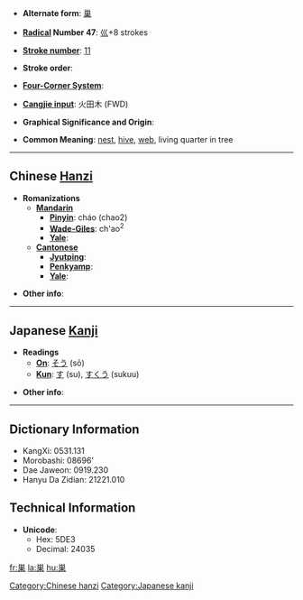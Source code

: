 * '''Alternate form''': [[巢]]

* '''[[Wiktionary:Chinese radical index| Radical]] Number 47''': [[Wiktionary:Chinese radical index 巛|巛]]+8 strokes

* '''[[Wiktionary:Chinese total strokes index|Stroke number]]''': [[Wiktionary:Chinese total strokes index 11|11]]

* '''Stroke order''': 

* '''[[Wiktionary:Chinese four corner index|Four-Corner System]]''': 

* '''[[Wiktionary:Chinese Cangjie index|Cangjie input]]''': 火田木 (FWD)

* '''Graphical Significance and Origin''': 

* '''Common Meaning''': [[nest]], [[hive]], [[web]], living quarter in tree

----

== Chinese [[Hanzi]] ==

* '''Romanizations'''
** '''[[Mandarin]]'''
*** '''[[Pinyin]]''': cháo (chao2)
*** '''[[Wade-Giles]]''': ch'ao<sup>2</sup>
*** '''[[Yale]]''': 
** '''[[Cantonese]]'''
*** '''[[Jyutping]]''':
*** '''[[Penkyamp]]''': 
*** '''[[Yale]]''': 

* '''Other info''': 

----

== Japanese [[Kanji]] ==

* '''Readings'''
** '''[[On]]''': [[そう]] (sō)
** '''[[Kun]]''': [[す]] (su), [[すくう]] (sukuu)

* '''Other info''':  

----

== Dictionary Information ==

* KangXi: 0531.131
* Morobashi: 08696'
* Dae Jaweon: 0919.230
* Hanyu Da Zidian: 21221.010

== Technical Information ==

* '''Unicode''':
** Hex: 5DE3
** Decimal: 24035

[[Category:Chinese hanzi]]
[[Category:Japanese kanji]]

[[fr:巣]]
[[la:巣]]
[[hu:巣]]